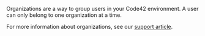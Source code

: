 Organizations are a way to group users in your Code42 environment. A user can only belong to one organization at a time.


For more information about organizations, see our [support article](https://support.code42.com/hc/en-us/articles/14827671693335).
